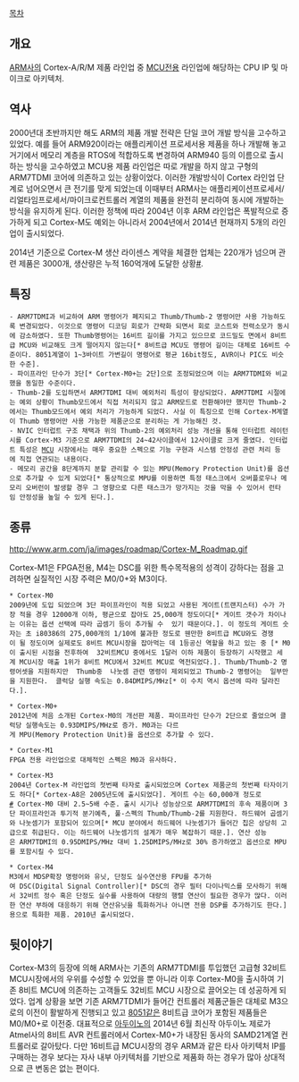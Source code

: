 [[목차]]

== 개요 ==
[[ARM]]사의 Cortex-A/R/M 제품 라인업 중 [[MCU]]전용 라인업에 해당하는 CPU IP 및 마이크로 아키텍처.

== 역사 ==
2000년대 초반까지만 해도 ARM의 제품 개발 전략은 단일 코어 개발 방식을 고수하고 있었다.  예를 들어 ARM920이라는 애플리케이션 프로세서용 제품을 하나 개발해 놓고 거기에서 메모리 계층을 RTOS에 적합하도록 변경하여 ARM940 등의 이름으로 출시하는 방식을 고수하였고 MCU용 제품 라인업은 따로 개발을 하지 않고 구형의 ARM7TDMI 코어에 의존하고 있는 상황이었다.
이러한 개발방식이 Cortex 라인업 단계로 넘어오면서 큰 전기를 맞게 되었는데 이때부터 ARM사는 애플리케이션프로세서/리얼타임프로세서/마이크로컨트롤러 계열의 제품을 완전히 분리하여 동시에 개발하는 방식을 유지하게 된다.
이러한 정책에 따라 2004년 이후 ARM 라인업은 폭발적으로 증가하게 되고 Cortex-M도 예외는 아니라서 2004년에서 2014년 현재까지 5개의 라인업이 출시되었다.

2014년 기준으로 Cortex-M 생산 라이센스 계약을 체결한 업체는 220개가 넘으며 관련 제품은 3000개, 생산량은 누적 160억개에 도달한 상황[http://pc.watch.impress.co.jp/img/pcw/docs/651/424/html/034.jpg.html #].
== 특징 ==
 - ARM7TDMI과 비교하여 ARM 명령어가 폐지되고 Thumb/Thumb-2 명령어만 사용 가능하도록 변경되었다. 이것으로 명령어 디코딩 회로가 간략화 되면서 회로 코스트와 전력소모가 동시에 감소하였다. 또한 Thumb명령어는 16비트 길이를 가지고 있으므로 코드밀도 면에서 8비트급 MCU와 비교해도 크게 떨어지지 않는다[* 8비트급 MCU도 명령어 길이는 대체로 16비트 수준이다. 8051계열이 1~3바이트 가변길이 명령어로 평균 16bit정도, AVR이나 PIC도 비슷한 수준].
 - 파이프라인 단수가 3단[* Cortex-M0+는 2단]으로 조정되었으며 이는 ARM7TDMI와 비교했을 동일한 수준이다.
 - Thumb-2를 도입하면서 ARM7TDMI 대비 예외처리 특성이 향상되었다. ARM7TDMI 시절에는 예외 상황이 Thumb모드에서 직접 처리되지 않고 ARM모드로 전환해야만 했지만 Thumb-2에서는 Thumb모드에서 예외 처리가 가능하게 되었다. 사실 이 특징으로 인해 Cortex-M계열이 Thumb 명령어만 사용 가능한 제품군으로 분리하는 게 가능해진 것. 
 - NVIC 인터럽트 구조 채택과 위의 Thumb-2의 예외처리 성능 개선을 통해 인터럽트 레이턴시를 Cortex-M3 기준으로 ARM7TDMI의 24~42사이클에서 12사이클로 크게 줄였다. 인터럽트 특성은 [[MCU]] 시장에서는 매우 중요한 스펙으로 기능 구현과 시스템 안정성 관련 처리 등에 직접 연관되는 내용이다.
 - 메모리 공간을 8단계까지 분할 관리할 수 있는 MPU(Memory Protection Unit)를 옵션으로 추가할 수 있게 되었다[* 통상적으로 MPU를 이용하면 특정 태스크에서 오버플로우나 메모리 오버런이 발생할 경우 그 영향으로 다른 태스크가 망가지는 것을 막을 수 있어서 런타임 안정성을 높일 수 있게 된다.].

== 종류 ==
http://www.arm.com/ja/images/roadmap/Cortex-M_Roadmap.gif

Cortex-M1은 FPGA전용, M4는 DSC를 위한 특수목적용의 성격이 강하다는 점을 고려하면 실질적인 시장 주력은 M0/0+와 M3이다. 

 * Cortex-M0
 2009년에 도입 되었으며 3단 파이프라인이 적용 되었고 사용된 게이트(트랜지스터) 수가 가장 적을 경우 12000개 이하, 평균으로 잡아도 25,000개 정도이다[* 게이트 갯수가 차이나는 이유는 옵션 선택에 따라 곱셈기 등이 추가될 수  있기 때문이다.]. 이 정도의 게이트 숫자는 초 i80386의 275,000개의 1/10에 불과한 정도로 웬만한 8비트급 MCU와도 경쟁이 될 정도이며 실제로도 8비트 MCU시장을 잡아먹는 데 1등공신 역할을 하고 있는 중 [* M0이 출시된 시점을 전후하여  32비트MCU 중에서도 1달러 이하 제품이 등장하기 시작했고 세계 MCU시장 매출 1위가 8비트 MCU에서 32비트 MCU로 역전되었다.]. Thumb/Thumb-2 명령어셋을 지원하지만  Thumb중  나눗셈 관련 명령이 제외되었고 Thumb-2 명령어는  일부만을 지원한다.  클럭당 실행 속도는 0.84DMIPS/MHz[* 이 수치 역시 옵션에 따라 달라진다.].

 * Cortex-M0+
 2012년에 처음 소개된 Cortex-M0의 개선판 제품. 파이프라인 단수가 2단으로 줄었으며 클럭당 실행속도는 0.93DMIPS/MHz로 증가. M0과는 다르게 MPU(Memory Protection Unit)을 옵션으로 추가할 수 있다.

 * Cortex-M1
 FPGA 전용 라인업으로 대체적인 스펙은 M0과 유사하다. 

 * Cortex-M3
 2004년 Cortex-M 라인업의 첫번째 타자로 출시되었으며 Cortex 제품군의 첫번째 타자이기도 하다[* Cortex-A8은 2005년도에 출시되었다]. 게이트 수는 60,000개 정도로[http://pc.watch.impress.co.jp/img/pcw/docs/651/424/html/f11.png.html #] Cortex-M0 대비 2.5~5배 수준. 출시 시기나 성능상으로 ARM7TDMI의 후속 제품이며 3단 파이프라인과 투기적 분기예측, 풀-스펙의 Thumb/Thumb-2를 지원한다. 하드웨어 곱셈기와 나눗셈기가 포함되어 있으며[* MCU 분야에서 하드웨어 나눗셈기가 들어간 칩은 상당히 고급으로 취급된다. 이는 하드웨어 나눗셈기의 설계가 매우 복잡하기 때문.]. 연산 성능은 ARM7TDMI의 0.95DMIPS/MHz 대비 1.25DMIPS/MHz로 30% 증가하였고 옵션으로 MPU를 포함시킬 수 있다. 

 * Cortex-M4
 M3에서 MDSP확장 명령어와 유닛, 단정도 실수연산용 FPU를 추가하여 DSC(Digital Signal Controller)[* DSC의 경우 필터 다이나믹스를 모사하기 위해서 32비트 정수 혹은 단정도 실수를 사용하여 대량의 행렬 연산이 필요한 경우가 많다. 이러한 연산 부하에 대응하기 위해 연산유닛을 특화하거나 아니면 전용 DSP를 추가하기도 한다.]용으로 특화한 제품. 2010년 출시되었다. 

== 뒷이야기 ==
Cortex-M3의 등장에 의해 ARM사는 기존의 ARM7TDMI를 투입했던 고급형 32비트 MCU시장에서의 우위를 수성할 수 있었을 뿐 아니라 이후 Cortex-M0을 출시하여 기존 8비트 MCU에 의존하는 고객들도 32비트 MCU 시장으로 끌어오는 데 성공하게 되었다. 업계 상황을 보면 기존 ARM7TDMI가 들어간 컨트롤러 제품군들은 대체로 M3으로의 이전이 활발하게 진행되고 있고 [[8051]]같은 8비트급 코어가 포함된 제품들은 M0/M0+로 이전중. 대표적으로 [[아두이노]]의 2014년 6월 최신작 아두이노 제로가 Atmel사의 8비트 AVR 컨트롤러에서 Cortex-M0+가 내장된 동사의 SAMD21계열 컨트롤러로 갈아탔다.
다만 16비트급 MCU시장의 경우 ARM과 같은 타사 아키텍처 IP를 구매하는 경우 보다는 자사 내부 아키텍처를 기반으로 제품화 하는 경우가 많아 상대적으로 큰 변동은 없는 편이다. 
 
